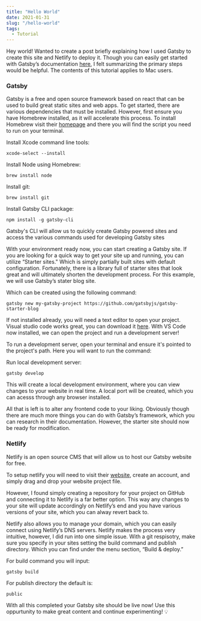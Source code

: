 ```yaml
---
title: "Hello World"
date: 2021-01-31
slug: "/hello-world"
tags:
  - Tutorial
---
```


Hey world! Wanted to create a post briefly explaining how I used Gatsby to create this site and Netlify to deploy it. Though you can easily get started with Gatsby’s documentation [here](https://www.gatsbyjs.com/docs/), I felt summarizing the primary steps would be helpful. The contents of this tutorial applies to Mac users.

### Gatsby

Gatsby is a free and open source framework based on react that can be used to build great static sites and web apps. To get started, there are various  dependencies that must be installed. However, first ensure you have Homebrew installed, as it will accelerate this process. To install Homebrew visit their [homepage](https://brew.sh) and there you will find the script you need to run on your terminal.

Install Xcode command line tools:

```noLineNumbers
xcode-select --install
```

Install Node using Homebrew:

```noLineNumbers
brew install node
```

Install git:

```noLineNumbers
brew install git
```

Install Gatsby CLI package:

```noLineNumbers
npm install -g gatsby-cli
```
Gatsby's CLI will allow us to quickly create Gatsby powered sites and access the various commands used for developing Gatsby sites

With your environment ready now, you can start creating a Gatsby site. If you are looking for a quick way to get your site up and running, you can utilize “Starter sites." Which is simply partially built sites with default configuration. Fortunately, there is a library full of starter sites that look great and will ultimately shorten the development process. For this example, we will use Gatsby’s stater blog site. 

Which can be created using the following command:

```noLineNumbers
gatsby new my-gatsby-project https://github.com/gatsbyjs/gatsby-starter-blog
```

If not installed already, you will need a text editor to open your project. Visual studio code works great, you can download it [here](https://code.visualstudio.com/download). With VS Code now installed, we can open the project and run a development server!

To run a development server, open your terminal and ensure it's pointed to the project's path. Here you will want to run the command:

Run local development server:
```noLineNumbers
gatsby develop
```

This will create a local development environment, where you can view changes to your website in real time. A local port will be created, which you can acesss through any browser installed.

All that is left is to alter any frontend code to your liking. Obviously though there are much more things you can do with Gatsby’s framework, which you can research in their documentation. However, the starter site should now be ready for modification. 

### Netlify

Netlify is an open source CMS that will allow us to host our Gatsby website for free.

To setup netlify you will need to visit their [website](https://www.netlify.com), create an account, and simply drag and drop your website project file.

However, I found simply creating a repository for your project on GitHub and connecting it to Netlify is a far better option. This way any changes to your site will update accordingly on Netlify’s end and you have various versions of your site, which you can alway revert back to.

Netlify also allows you to manage your domain, which you can easily connect using Netlify’s DNS servers. Netlify makes the process very intuitive, however, I did run into one simple issue. With a git respisotry, make sure you specify in your sites setting the build command and publish directory. Which you can find under the menu section, “Build & deploy.”

For build command you will input:

```noLineNumbers
gatsby build
```

For publish directory the default is:

```noLineNumbers
public
```

With all this completed your Gatsby site should be live now! Use this oppurtunity to make great content and continue experimenting! 💡
